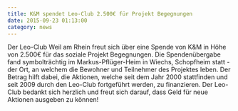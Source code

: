 ```yaml
---
title: K&M spendet Leo-Club 2.500€ für Projekt Begegnungen
date: 2015-09-23 01:13:00
category: news
---
```


Der Leo-Club Weil am Rhein freut sich über eine Spende von K&M in Höhe von 2.500€ für das soziale Projekt Begegnungen. Die Spendenübergabe fand symbolträchtig im Markus-Pflüger-Heim in Wiechs, Schopfheim statt - der Ort, an welchem die Bewohner und Teilnehmer des Projektes leben. Der Betrag hilft dabei, die Aktionen, welche seit dem Jahr 2000 stattfinden und seit 2009 durch den Leo-Club fortgeführt werden, zu finanzieren. Der Leo-Club bedankt sich herzlich und freut sich darauf, dass Geld für neue Aktionen ausgeben zu können!
